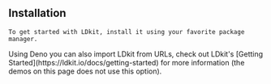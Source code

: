 
<Content>
    <h2 className="subtitle">Installation</h2>

    To get started with LDkit, install it using your favorite package manager.
</Content>

<Install name="ldkit"/>

<Content>
    Using Deno you can also import LDkit from URLs, check out LDkit's [Getting
    Started](https://ldkit.io/docs/getting-started) for more information (the demos on this page does not use this
    option).
</Content>